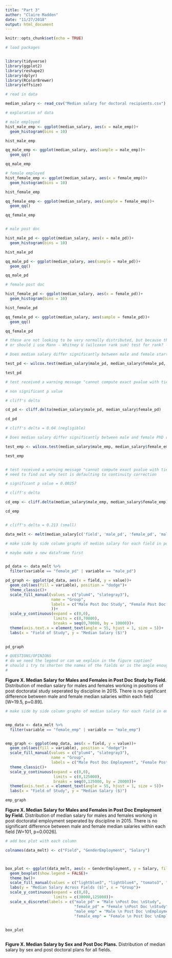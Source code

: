 ```yaml
---
title: "Part 3"
author: "Claire Madden"
date: "11/27/2018"
output: html_document
---
```


```r
knitr::opts_chunk$set(echo = TRUE)
```


```r
# load packages


library(tidyverse)
library(ggplot2)
library(reshape2)
library(dplyr)
library(RColorBrewer)
library(effsize)

# read in data

median_salary <- read_csv("Median salary for doctoral recipients.csv")

```

```r
# exploration of data

# male employed
hist_male_emp <- ggplot(median_salary, aes(x = male_emp))+
  geom_histogram(bins = 10)

hist_male_emp

qq_male_emp <- ggplot(median_salary, aes(sample = male_emp))+
  geom_qq()

qq_male_emp

# female employed
hist_female_emp <- ggplot(median_salary, aes(x = female_emp))+
  geom_histogram(bins = 10)

hist_female_emp

qq_female_emp <- ggplot(median_salary, aes(sample = female_emp))+
  geom_qq()

qq_female_emp


# male post doc

hist_male_pd <- ggplot(median_salary, aes(x = male_pd))+
  geom_histogram(bins = 10)

hist_male_pd

qq_male_pd <- ggplot(median_salary, aes(sample = male_pd))+
  geom_qq()

qq_male_pd

# female post doc

hist_female_pd <- ggplot(median_salary, aes(x = female_pd))+
  geom_histogram(bins = 10)

hist_female_pd

qq_female_pd <- ggplot(median_salary, aes(sample = female_pd))+
  geom_qq()

qq_female_pd

# these are not looking to be very normally distributed, but because they are medians of a larget data set is it still okay to do t-test?
# or should i use Mann - Whitney U (wilcoxon rank sum) test for rank? - risk loss of resolution

```






```r
# Does median salary differ significantly between male and female starting postdoc positions?

test_pd <- wilcox.test(median_salary$male_pd, median_salary$female_pd, paired = TRUE)

test_pd

# test received a warning message "cannot compute exact pvalue with ties"

# non significant p value

# cliff's delta

cd_pd <- cliff.delta(median_salary$male_pd, median_salary$female_pd)

cd_pd

# cliff's delta = 0.04 (negligible)

```



```r
# Does median salary differ significantly between male and female PhD recipients in non-postdoc employment positions?

test_emp <- wilcox.test(median_salary$male_emp, median_salary$female_emp, paired = TRUE)

test_emp


# test received a warning message "cannot compute exact pvalue with ties"
# need to find out why test is defaulting to continuity correction

# significant p value = 0.00257 

# cliff's delta

cd_emp <- cliff.delta(median_salary$male_emp, median_salary$female_emp)

cd_emp


# cliff's delta = 0.213 (small)

```




```r

data_melt <- melt(median_salary[c('field', 'male_pd', 'female_pd', 'male_emp', 'female_emp')], id.vars = 1)

```


```r
# make side by side column graphs of median salary for each field in post doc

# maybe make a new dataframe first


pd_data <- data_melt %>% 
  filter(variable == "female_pd" | variable == "male_pd")

pd_graph <- ggplot(pd_data, aes(x = field, y = value))+
  geom_col(aes(fill = variable), position = "dodge")+
  theme_classic()+
  scale_fill_manual(values = c("plum4", "slategray3"),
                    name = "Group",
                    labels = c("Male Post Doc Study", "Female Post Doc Study"
                    ))+
  scale_y_continuous(expand = c(0,0),
                     limits = c(0,70000),
                     breaks = seq(0,70000, by = 10000))+ 
  theme(axis.text.x = element_text(angle = 55, hjust = 1, size = 5))+
  labs(x = "Field of Study", y = "Median Salary ($)")
  

pd_graph

# QUESTIONS/OPINIONS
# do we need the legend or can we explain in the figure caption?
# should i try to shorten the names of the fields or is the angle enough?
# 
```

**Figure X. Median Salary for Males and Females in Post Doc Study by Field.** Distribution of median salary for males and females working in positions of post doctoratal study seperated by discipline in 2015. There is no significant difference between male and female median salaries within each field [W=19.5, p=0.89]. 


```r
# make side by side column graphs of median salary for each field in employed


emp_data <- data_melt %>% 
  filter(variable == "female_emp" | variable == "male_emp")


emp_graph <- ggplot(emp_data, aes(x = field, y = value))+
  geom_col(aes(fill = variable), position = "dodge")+
  scale_fill_manual(values = c("plum4", "slategray3"),
                    name = "Group",
                    labels = c("Male Post Doc Employment", "Female Post Doc Employment"))+
  theme_classic()+
  scale_y_continuous(expand = c(0,0),
                     limits = c(0,125000),
                     breaks = seq(0,125000, by = 20000))+ 
  theme(axis.text.x = element_text(angle = 55, hjust = 1, size = 5))+
  labs(x = "Field of Study", y = "Median Salary ($)")

emp_graph

```

**Figure X. Median Salary for Males and Females in Post Doc Employment by Field.** Distribution of median salary for males and females working in post doctoratal employment seperated by discipline in 2015. There is no significant difference between male and female median salaries within each field [W=101, p=0.0026]. 



```r
# add box plot with each column

colnames(data_melt) <- c("Field", "GenderEmployment", "Salary")



box_plot <- ggplot(data_melt, aes(x = GenderEmployment, y = Salary, fill = GenderEmployment))+
  geom_boxplot(show.legend = FALSE)+
  theme_bw()+
  scale_fill_manual(values = c("lightblue3", "lightblue4", "tomato3", "tomato4"))+
  labs(y = "Median Salary Across Fields ($)", x = "Group")+
  scale_y_continuous(expand = c(0,0),
                     limits = c(30000,125000))+
  scale_x_discrete(labels = c("male_pd" = "Male \nPost Doc \nStudy",
                              "female_pd" = "Female \nPost Doc \nStudy",
                              "male_emp" = "Male \n Post Doc \nEmployment",
                              "female_emp" = "Female \n Post Doc \nEmployment"))
  

box_plot



```

**Figure X. Median Salary by Sex and Post Doc Plans.** Distribution of median salary by sex and post doctoral plans for all fields. 



